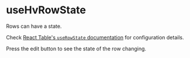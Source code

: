 

<Meta
  of={TableHooksStories}
  title="Visualizations/Table/Table Hooks/useHvRowState"
/>

# useHvRowState

Rows can have a state.

Check [React Table's `useRowState` documentation](https://react-table-v7-docs.netlify.app/docs/api/useRowState) for configuration details.

Press the edit button to see the state of the row changing.

<Canvas of={TableHooksStories.UseHvRowStateStory} />
